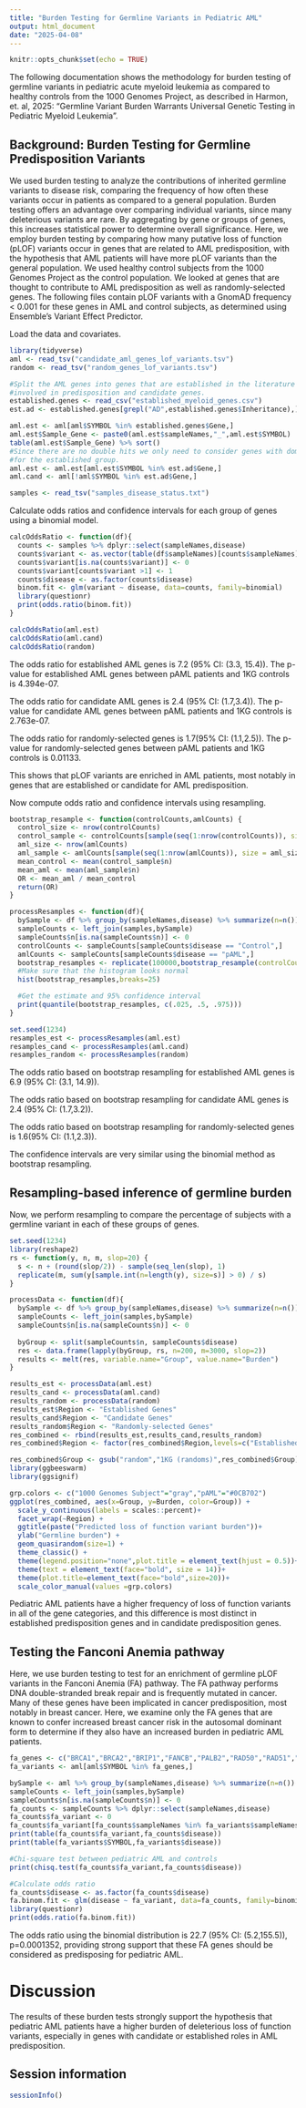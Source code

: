 ```yaml
---
title: "Burden Testing for Germline Variants in Pediatric AML"
output: html_document
date: "2025-04-08"
---
```


```r
knitr::opts_chunk$set(echo = TRUE)
```

The following documentation shows the methodology for burden testing of germline 
variants in pediatric acute myeloid leukemia as compared to healthy controls from 
the 1000 Genomes Project, as described in Harmon, et. al, 2025: "Germline Variant 
Burden Warrants Universal Genetic Testing in Pediatric Myeloid Leukemia".

## Background: Burden Testing for Germline Predisposition Variants
We used burden testing to analyze the contributions of inherited germline variants 
to disease risk, comparing the frequency of how often these variants occur in 
patients as compared to a general population. Burden testing offers an advantage over
comparing individual variants, since many deleterious variants are
rare. By aggregating by gene or groups of genes, this increases statistical power
to determine overall significance. Here, we employ burden testing by comparing
how many putative loss of function (pLOF) variants occur in genes that are related to 
AML predisposition, with the hypothesis that AML patients will have more pLOF variants
than the general population. We used healthy control subjects from the 1000 Genomes
Project as the control population. We looked at genes that are thought to contribute
to AML predisposition as well as randomly-selected genes. The following files contain
pLOF variants with a GnomAD frequency < 0.001 for these genes in AML and control subjects, 
as determined using Ensemble's Variant Effect Predictor.

Load the data and covariates.
```r
library(tidyverse)
aml <- read_tsv("candidate_aml_genes_lof_variants.tsv")
random <- read_tsv("random_genes_lof_variants.tsv")

#Split the AML genes into genes that are established in the literature to be 
#involved in predisposition and candidate genes.
established.genes <- read_csv("established_myeloid_genes.csv")
est.ad <- established.genes[grepl("AD",established.genes$Inheritance),]

aml.est <- aml[aml$SYMBOL %in% established.genes$Gene,]
aml.est$Sample_Gene <- paste0(aml.est$sampleNames,"_",aml.est$SYMBOL)
table(aml.est$Sample_Gene) %>% sort()
#Since there are no double hits we only need to consider genes with dominant inheritance
#for the established group.
aml.est <- aml.est[aml.est$SYMBOL %in% est.ad$Gene,]
aml.cand <- aml[!aml$SYMBOL %in% est.ad$Gene,]

samples <- read_tsv("samples_disease_status.txt")
```


Calculate odds ratios and confidence intervals for each group of genes using a binomial model.
```r
calcOddsRatio <- function(df){
  counts <- samples %>% dplyr::select(sampleNames,disease)
  counts$variant <- as.vector(table(df$sampleNames)[counts$sampleNames])
  counts$variant[is.na(counts$variant)] <- 0
  counts$variant[counts$variant >1] <- 1
  counts$disease <- as.factor(counts$disease)
  binom.fit <- glm(variant ~ disease, data=counts, family=binomial)  
  library(questionr)
  print(odds.ratio(binom.fit))
}

calcOddsRatio(aml.est)
calcOddsRatio(aml.cand)
calcOddsRatio(random)
```

The odds ratio for established AML genes is 7.2 (95% CI: (3.3, 15.4)). 
The p-value for established AML genes between pAML patients and 1KG controls is 4.394e-07.

The odds ratio for candidate AML genes is 2.4 (95% CI: (1.7,3.4)).
The p-value for candidate AML genes between pAML patients and 1KG controls is 2.763e-07.

The odds ratio for randomly-selected genes is 1.7(95% CI: (1.1,2.5)).
The p-value for randomly-selected genes between pAML patients and 1KG controls is 0.01133.


This shows that pLOF variants are enriched in AML patients, most notably in genes
that are established or candidate for AML predisposition.

Now compute odds ratio and confidence intervals using resampling.
```r
bootstrap_resample <- function(controlCounts,amlCounts) {
  control_size <- nrow(controlCounts)
  control_sample <- controlCounts[sample(seq(1:nrow(controlCounts)), size = control_size, replace=TRUE),]
  aml_size <- nrow(amlCounts)
  aml_sample <- amlCounts[sample(seq(1:nrow(amlCounts)), size = aml_size, replace=TRUE),]
  mean_control <- mean(control_sample$n)
  mean_aml <- mean(aml_sample$n)
  OR <- mean_aml / mean_control
  return(OR)
}

processResamples <- function(df){
  bySample <- df %>% group_by(sampleNames,disease) %>% summarize(n=n())
  sampleCounts <- left_join(samples,bySample)
  sampleCounts$n[is.na(sampleCounts$n)] <- 0
  controlCounts <- sampleCounts[sampleCounts$disease == "Control",]
  amlCounts <- sampleCounts[sampleCounts$disease == "pAML",]
  bootstrap_resamples <- replicate(100000,bootstrap_resample(controlCounts=controlCounts,amlCounts=amlCounts))
  #Make sure that the histogram looks normal
  hist(bootstrap_resamples,breaks=25)

  #Get the estimate and 95% confidence interval
  print(quantile(bootstrap_resamples, c(.025, .5, .975)))
}

set.seed(1234)
resamples_est <- processResamples(aml.est)
resamples_cand <- processResamples(aml.cand)
resamples_random <- processResamples(random)
```

The odds ratio based on bootstrap resampling for established AML genes is 6.9 (95% CI: (3.1, 14.9)).

The odds ratio based on bootstrap resampling for candidate AML genes is 2.4 (95% CI: (1.7,3.2)).

The odds ratio based on bootstrap resampling for randomly-selected genes is 1.6(95% CI: (1.1,2.3)).


The confidence intervals are very similar using the binomial method as bootstrap resampling. 

## Resampling-based inference of germline burden

Now, we perform resampling to compare the percentage of subjects with a germline
variant in each of these groups of genes.
```r
set.seed(1234)
library(reshape2)
rs <- function(y, n, m, slop=20) {
  s <- n + (round(slop/2)) - sample(seq_len(slop), 1)
  replicate(m, sum(y[sample.int(n=length(y), size=s)] > 0) / s)
}

processData <- function(df){
  bySample <- df %>% group_by(sampleNames,disease) %>% summarize(n=n())
  sampleCounts <- left_join(samples,bySample)
  sampleCounts$n[is.na(sampleCounts$n)] <- 0
  
  byGroup <- split(sampleCounts$n, sampleCounts$disease)
  res <- data.frame(lapply(byGroup, rs, n=200, m=3000, slop=2)) 
  results <- melt(res, variable.name="Group", value.name="Burden")
}

results_est <- processData(aml.est)
results_cand <- processData(aml.cand)
results_random <- processData(random)
results_est$Region <- "Established Genes"
results_cand$Region <- "Candidate Genes"
results_random$Region <- "Randomly-selected Genes"
res_combined <- rbind(results_est,results_cand,results_random)
res_combined$Region <- factor(res_combined$Region,levels=c("Established Genes","Candidate Genes","Randomly-selected Genes"))

res_combined$Group <- gsub("random","1KG (randoms)",res_combined$Group)
library(ggbeeswarm)
library(ggsignif)

grp.colors <- c("1000 Genomes Subject"="gray","pAML"="#0CB702")
ggplot(res_combined, aes(x=Group, y=Burden, color=Group)) + 
  scale_y_continuous(labels = scales::percent)+
  facet_wrap(~Region) +
  ggtitle(paste("Predicted loss of function variant burden"))+
  ylab("Germline burden") +
  geom_quasirandom(size=1) + 
  theme_classic() + 
  theme(legend.position="none",plot.title = element_text(hjust = 0.5))+
  theme(text = element_text(face="bold", size = 14))+
  theme(plot.title=element_text(face="bold",size=20))+
  scale_color_manual(values =grp.colors)

```

Pediatric AML patients have a higher frequency of loss of function
variants in all of the gene categories, and this difference is most distinct
in established predisposition genes and in candidate predisposition genes.

## Testing the Fanconi Anemia pathway

Here, we use burden testing to test for an enrichment of germline pLOF variants
in the Fanconi Anemia (FA) pathway. The FA pathway performs DNA double-stranded 
break repair and is frequently mutated in cancer. Many of these genes have been 
implicated in cancer predisposition, most notably in breast cancer. Here, we examine
only the FA genes that are known to confer increased breast cancer risk in the 
autosomal dominant form to determine if they also have an increased burden in 
pediatric AML patients.

```r

fa_genes <- c("BRCA1","BRCA2","BRIP1","FANCB","PALB2","RAD50","RAD51","RAD51C","RAD51D")
fa_variants <- aml[aml$SYMBOL %in% fa_genes,]

bySample <- aml %>% group_by(sampleNames,disease) %>% summarize(n=n())
sampleCounts <- left_join(samples,bySample)
sampleCounts$n[is.na(sampleCounts$n)] <- 0
fa_counts <- sampleCounts %>% dplyr::select(sampleNames,disease)
fa_counts$fa_variant <- 0
fa_counts$fa_variant[fa_counts$sampleNames %in% fa_variants$sampleNames] <- 1
print(table(fa_counts$fa_variant,fa_counts$disease))
print(table(fa_variants$SYMBOL,fa_variants$disease))

#Chi-square test between pediatric AML and controls
print(chisq.test(fa_counts$fa_variant,fa_counts$disease))

#Calculate odds ratio
fa_counts$disease <- as.factor(fa_counts$disease)
fa.binom.fit <- glm(disease ~ fa_variant, data=fa_counts, family=binomial)
library(questionr)
print(odds.ratio(fa.binom.fit))

```

The odds ratio using the binomial distribution is 22.7 (95% CI: (5.2,155.5)), p=0.0001352, providing strong support
that these FA genes should be considered as predisposing for pediatric AML.

# Discussion
The results of these burden tests strongly support the hypothesis that pediatric AML
patients have a higher burden of deleterious loss of function variants, especially
in genes with candidate or established roles in AML predisposition. 


## Session information 

```r
sessionInfo()
```
